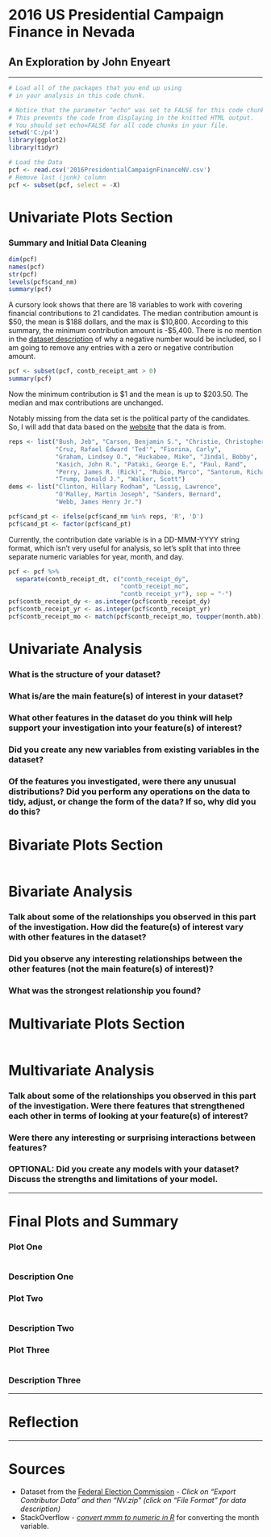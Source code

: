 # 2016 US Presidential Campaign Finance in Nevada
## An Exploration by John Enyeart

***

```r
# Load all of the packages that you end up using
# in your analysis in this code chunk.

# Notice that the parameter "echo" was set to FALSE for this code chunk.
# This prevents the code from displaying in the knitted HTML output.
# You should set echo=FALSE for all code chunks in your file.
setwd('C:/p4')
library(ggplot2)
library(tidyr)
```

```r
# Load the Data
pcf <- read.csv('2016PresidentialCampaignFinanceNV.csv')
# Remove last (junk) column
pcf <- subset(pcf, select = -X)
```

# Univariate Plots Section
### Summary and Initial Data Cleaning
```r
dim(pcf)
names(pcf)
str(pcf)
levels(pcf$cand_nm)
summary(pcf)
```

A cursory look shows that there are 18 variables to work with covering financial
contributions to 21 candidates. The median contribution amount is $50, the mean
is $188 dollars, and the max is $10,800. According to this summary, the minimum
contribution amount is -$5,400. There is no mention in the
[dataset description](ftp://ftp.fec.gov/FEC/Presidential_Map/2016/DATA_DICTIONARIES/CONTRIBUTOR_FORMAT.txt)
of why a negative number would be included, so I am going to remove any entries
with a zero or negative contribution amount.

```r
pcf <- subset(pcf, contb_receipt_amt > 0)
summary(pcf)
```

Now the minimum contribution is $1 and the mean is up to $203.50. The median and
max contributions are unchanged.

Notably missing from the data set is the political party of the candidates. So,
I will add that data based on the
[website](http://fec.gov/disclosurep/pnational.do) that the data is from.

```r
reps <- list("Bush, Jeb", "Carson, Benjamin S.", "Christie, Christopher J.",
             "Cruz, Rafael Edward 'Ted'", "Fiorina, Carly",
             "Graham, Lindsey O.", "Huckabee, Mike", "Jindal, Bobby",
             "Kasich, John R.", "Pataki, George E.", "Paul, Rand",
             "Perry, James R. (Rick)", "Rubio, Marco", "Santorum, Richard J.",
             "Trump, Donald J.", "Walker, Scott")
dems <- list("Clinton, Hillary Rodham", "Lessig, Lawrence",
             "O'Malley, Martin Joseph", "Sanders, Bernard",
             "Webb, James Henry Jr.")

pcf$cand_pt <- ifelse(pcf$cand_nm %in% reps, 'R', 'D')
pcf$cand_pt <- factor(pcf$cand_pt)
```

Currently, the contribution date variable is in a DD-MMM-YYYY string format,
which isn't very useful for analysis, so let's split that into three separate
numeric variables for year, month, and day.

```r
pcf <- pcf %>%
  separate(contb_receipt_dt, c("contb_receipt_dy",
                               "contb_receipt_mo",
                               "contb_receipt_yr"), sep = "-")
pcf$contb_receipt_dy <- as.integer(pcf$contb_receipt_dy)
pcf$contb_receipt_yr <- as.integer(pcf$contb_receipt_yr)
pcf$contb_receipt_mo <- match(pcf$contb_receipt_mo, toupper(month.abb))
```

# Univariate Analysis

### What is the structure of your dataset?

### What is/are the main feature(s) of interest in your dataset?

### What other features in the dataset do you think will help support your investigation into your feature(s) of interest?

### Did you create any new variables from existing variables in the dataset?

### Of the features you investigated, were there any unusual distributions? Did you perform any operations on the data to tidy, adjust, or change the form of the data? If so, why did you do this?



# Bivariate Plots Section
```r

```

# Bivariate Analysis

### Talk about some of the relationships you observed in this part of the investigation. How did the feature(s) of interest vary with other features in the dataset?

### Did you observe any interesting relationships between the other features (not the main feature(s) of interest)?

### What was the strongest relationship you found?




# Multivariate Plots Section

```r

```

# Multivariate Analysis

### Talk about some of the relationships you observed in this part of the investigation. Were there features that strengthened each other in terms of looking at your feature(s) of interest?

### Were there any interesting or surprising interactions between features?

### OPTIONAL: Did you create any models with your dataset? Discuss the strengths and limitations of your model.

------

# Final Plots and Summary

### Plot One
```r

```

### Description One


### Plot Two
```r

```

### Description Two


### Plot Three
```r

```

### Description Three

------

# Reflection

------

# Sources

- Dataset from the
[Federal Election Commission](http://fec.gov/disclosurep/pnational.do) - *Click
on "Export Contributor Data" and then "NV.zip" (click on "File Format" for data
description)*
- StackOverflow - *[convert mmm to numeric in
R](http://stackoverflow.com/questions/6549239/convert-mmm-to-numeric-in-r)* for
converting the month variable.